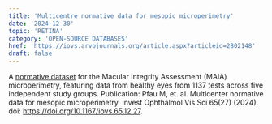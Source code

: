 ```yaml
---
title: 'Multicentre normative data for mesopic microperimetry'
date: '2024-12-30'
topic: 'RETINA'
category: 'OPEN-SOURCE DATABASES'
href: 'https://iovs.arvojournals.org/article.aspx?articleid=2802148'
draft: false
---
```


A <a href="https://zenodo.org/records/13625812">normative dataset</a> for the Macular Integrity Assessment (MAIA) microperimetry, featuring data from healthy eyes from 1137 tests across five independent study groups.
<span className="font-bold">Publication</span>: Pfau M, et. al. Multicenter normative data for mesopic microperimetry.
Invest Ophthalmol Vis Sci 65(27) (2024). doi: <a className="text-primary-400 underline" target="_blank" href="https://doi.org/10.1167/iovs.65.12.27">https://doi.org/10.1167/iovs.65.12.27</a>.